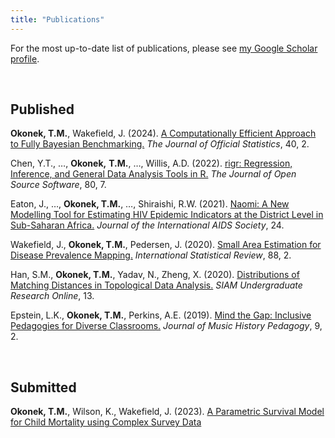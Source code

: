 ```yaml
---
title: "Publications"
---
```


For the most up-to-date list of publications, please see [my Google Scholar profile](https://scholar.google.com/citations?hl=en&user=dGKBXRUAAAAJ&view_op=list_works&authuser=2).

<br>

## Published

**Okonek, T.M.**, Wakefield, J. (2024). [A Computationally Efficient Approach to Fully Bayesian Benchmarking.](https://journals.sagepub.com/doi/10.1177/0282423X241244670?icid=int.sj-abstract.similar-articles.3) *The Journal of Official Statistics*, 40, 2.

Chen, Y.T., ..., **Okonek,** **T.M.**, ..., Willis, A.D. (2022). [rigr: Regression, Inference, and General Data Analysis Tools in R.](https://doi.org/10.21105/joss.04847) *The Journal of Open Source Software*, 80, 7.

Eaton, J., ..., **Okonek, T.M.**, ..., Shiraishi, R.W. (2021). [Naomi: A New Modelling Tool for Estimating HIV Epidemic Indicators at the District Level in Sub-Saharan Africa.](https://doi.org/10.1002/jia2.25788) *Journal of the International AIDS Society*, 24.

Wakefield, J., **Okonek, T.M.**, Pedersen, J. (2020). [Small Area Estimation for Disease Prevalence Mapping.](https://doi.org/10.1111/insr.12400) *International Statistical Review*, 88, 2.

Han, S.M., **Okonek, T.M.**, Yadav, N., Zheng, X. (2020). [Distributions of Matching Distances in Topological Data Analysis.](https://www.siam.org/Portals/0/Publications/SIURO/Vol13/S01730PDF.pdf?ver=2020-04-14-134630-267) *SIAM Undergraduate Research Online*, 13.

Epstein, L.K., **Okonek, T.M.**, Perkins, A.E. (2019). [Mind the Gap: Inclusive Pedagogies for Diverse Classrooms.](https://www.ams-net.org/ojs/index.php/jmhp/article/view/306/655) *Journal of Music History Pedagogy*, 9, 2.

<br>

## Submitted

**Okonek, T.M.**, Wilson, K., Wakefield, J. (2023). [A Parametric Survival Model for Child Mortality using Complex Survey Data](https://arxiv.org/abs/2310.11357)

